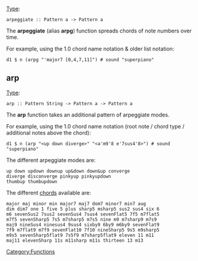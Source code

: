 {{DISPLAYTITLE:arpeggiate}} 

[[Type signature|Type]]: <source inline>arpeggiate :: Pattern a -> Pattern a </source>

The '''arpeggiate''' (alias '''arpg''') function spreads chords of note numbers over time.  

For example, using the 1.0 chord name notation & older list notation:

<source inline>d1 $ n (arpg "'major7 [0,4,7,11]") # sound "superpiano"</source>

== arp ==
[[Type signature|Type]]: <source inline>arp :: Pattern String -> Pattern a -> Pattern a</source>
The '''arp''' function takes an additional pattern of arpeggiate modes.  

For example, using the 1.0 chord name notation (root note / chord type / additional notes above the chord):

<source inline>d1 $ n (arp "<up down diverge>" "<a'm9'8 e'7sus4'8>") # sound "superpiano"</source>

The different arpeggiate modes are:

 up down updown downup up&down down&up converge
 diverge disconverge pinkyup pinkyupdown
 thumbup thumbupdown

The different [[chords]] available are:

 major maj minor min major7 maj7 dom7 minor7 min7 aug 
 dim dim7 one 1 five 5 plus sharp5 msharp5 sus2 sus4 six 6 
 m6 sevenSus2 7sus2 sevenSus4 7sus4 sevenFlat5 7f5 m7flat5 
 m7f5 sevenSharp5 7s5 m7sharp5 m7s5 nine m9 m7sharp9 m7s9 
 maj9 nineSus4 ninesus4 9sus4 sixby9 6by9 m6by9 sevenFlat9 
 7f9 m7flat9 m7f9 sevenFlat10 7f10 nineSharp5 9s5 m9sharp5 
 m9s5 sevenSharp5flat9 7s5f9 m7sharp5flat9 eleven 11 m11 
 maj11 elevenSharp 11s m11sharp m11s thirteen 13 m13


[[Category:Functions]]